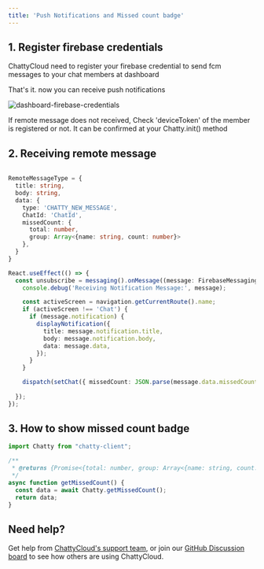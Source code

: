 ```yaml
---
title: 'Push Notifications and Missed count badge'
---
```


## 1. Register firebase credentials
ChattyCloud need to register your firebase credential to send fcm messages to your chat members at dashboard

That's it. now you can receive push notifications 

![dashboard-firebase-credentials](/img/docs/dashboard-fcm-credentials.png)

<InfoBlock type="warning">
  If remote message does not received, Check 'deviceToken' of the member is registered or not. It can be confirmed at your Chatty.init() method
</InfoBlock>


## 2. Receiving remote message

```typescript

RemoteMessageType = {
  title: string,
  body: string,
  data: {
    type: 'CHATTY_NEW_MESSAGE',
    ChatId: 'ChatId',
    missedCount: {
      total: number,
      group: Array<{name: string, count: number}>
    },
  }
}

React.useEffect(() => {
  const unsubscribe = messaging().onMessage((message: FirebaseMessagingTypes.RemoteMessage) => {
    console.debug('Receiving Notification Message:', message);

    const activeScreen = navigation.getCurrentRoute().name;
    if (activeScreen !== 'Chat') {
      if (message.notification) {
        displayNotification({
          title: message.notification.title,
          body: message.notification.body,
          data: message.data,
        });
      }
    }

    dispatch(setChat({ missedCount: JSON.parse(message.data.missedCount) }));
    
  });
});
```

## 3. How to show missed count badge

```typescript
import Chatty from "chatty-client";

/**
 * @returns {Promise<{total: number, group: Array<{name: string, count: number}>}>}
 */
async function getMissedCount() {
  const data = await Chatty.getMissedCount();
  return data;
}
```


## Need help?
Get help from [ChattyCloud's support team](https://www.chatty-cloud.com/support), or join our [GitHub Discussion board](https://github.com/chatty-cloud/beta/discussions) to see how others are using ChattyCloud.
 

